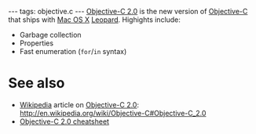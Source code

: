 ---
tags: objective.c
---
[[Objective-C 2.0]] is the new version of [[Objective-C]] that ships with [[Mac OS X]] [[Leopard]]. Highights include:

* Garbage collection
* Properties
* Fast enumeration (<tt>for</tt>/<tt>in</tt> syntax)

= See also =

* [[Wikipedia]] article on [[Objective-C 2.0]]: http://en.wikipedia.org/wiki/Objective-C#Objective-C_2.0
* [[Objective-C 2.0 cheatsheet]]
